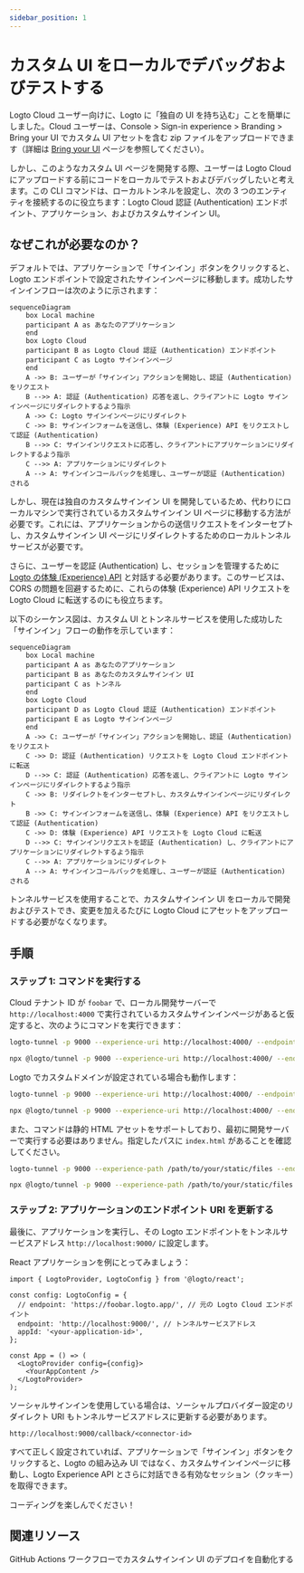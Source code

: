 ```yaml
---
sidebar_position: 1
---
```



# カスタム UI をローカルでデバッグおよびテストする

Logto Cloud ユーザー向けに、Logto に「独自の UI を持ち込む」ことを簡単にしました。Cloud ユーザーは、<CloudLink to="/sign-in-experience/branding">Console > Sign-in experience > Branding > Bring your UI</CloudLink> でカスタム UI アセットを含む zip ファイルをアップロードできます（詳細は [Bring your UI](/customization/bring-your-ui) ページを参照してください）。

しかし、このようなカスタム UI ページを開発する際、ユーザーは Logto Cloud にアップロードする前にコードをローカルでテストおよびデバッグしたいと考えます。この CLI コマンドは、ローカルトンネルを設定し、次の 3 つのエンティティを接続するのに役立ちます：Logto Cloud 認証 (Authentication) エンドポイント、アプリケーション、およびカスタムサインイン UI。

## なぜこれが必要なのか？

デフォルトでは、アプリケーションで「サインイン」ボタンをクリックすると、Logto エンドポイントで設定されたサインインページに移動します。成功したサインインフローは次のように示されます：

```mermaid
sequenceDiagram
    box Local machine
    participant A as あなたのアプリケーション
    end
    box Logto Cloud
    participant B as Logto Cloud 認証 (Authentication) エンドポイント
    participant C as Logto サインインページ
    end
    A ->> B: ユーザーが「サインイン」アクションを開始し、認証 (Authentication) をリクエスト
    B -->> A: 認証 (Authentication) 応答を返し、クライアントに Logto サインインページにリダイレクトするよう指示
    A ->> C: Logto サインインページにリダイレクト
    C ->> B: サインインフォームを送信し、体験 (Experience) API をリクエストして認証 (Authentication)
    B -->> C: サインインリクエストに応答し、クライアントにアプリケーションにリダイレクトするよう指示
    C -->> A: アプリケーションにリダイレクト
    A --> A: サインインコールバックを処理し、ユーザーが認証 (Authentication) される
```

しかし、現在は独自のカスタムサインイン UI を開発しているため、代わりにローカルマシンで実行されているカスタムサインイン UI ページに移動する方法が必要です。これには、アプリケーションからの送信リクエストをインターセプトし、カスタムサインイン UI ページにリダイレクトするためのローカルトンネルサービスが必要です。

さらに、ユーザーを認証 (Authentication) し、セッションを管理するために [Logto の体験 (Experience) API](https://openapi.logto.io/group/endpoint-experience) と対話する必要があります。このサービスは、CORS の問題を回避するために、これらの体験 (Experience) API リクエストを Logto Cloud に転送するのにも役立ちます。

以下のシーケンス図は、カスタム UI とトンネルサービスを使用した成功した「サインイン」フローの動作を示しています：

```mermaid
sequenceDiagram
    box Local machine
    participant A as あなたのアプリケーション
    participant B as あなたのカスタムサインイン UI
    participant C as トンネル
    end
    box Logto Cloud
    participant D as Logto Cloud 認証 (Authentication) エンドポイント
    participant E as Logto サインインページ
    end
    A ->> C: ユーザーが「サインイン」アクションを開始し、認証 (Authentication) をリクエスト
    C ->> D: 認証 (Authentication) リクエストを Logto Cloud エンドポイントに転送
    D -->> C: 認証 (Authentication) 応答を返し、クライアントに Logto サインインページにリダイレクトするよう指示
    C ->> B: リダイレクトをインターセプトし、カスタムサインインページにリダイレクト
    B ->> C: サインインフォームを送信し、体験 (Experience) API をリクエストして認証 (Authentication)
    C ->> D: 体験 (Experience) API リクエストを Logto Cloud に転送
    D -->> C: サインインリクエストを認証 (Authentication) し、クライアントにアプリケーションにリダイレクトするよう指示
    C -->> A: アプリケーションにリダイレクト
    A --> A: サインインコールバックを処理し、ユーザーが認証 (Authentication) される
```

トンネルサービスを使用することで、カスタムサインイン UI をローカルで開発およびテストでき、変更を加えるたびに Logto Cloud にアセットをアップロードする必要がなくなります。

## 手順

### ステップ 1: コマンドを実行する

Cloud テナント ID が `foobar` で、ローカル開発サーバーで `http://localhost:4000` で実行されているカスタムサインインページがあると仮定すると、次のようにコマンドを実行できます：

<Tabs groupId="cmd">

  <TabItem value="cli" label="CLI">

```bash
logto-tunnel -p 9000 --experience-uri http://localhost:4000/ --endpoint https://foobar.logto.app/
```

  </TabItem>
  <TabItem value="npx" label="npx">

```bash
npx @logto/tunnel -p 9000 --experience-uri http://localhost:4000/ --endpoint https://foobar.logto.app/
```

  </TabItem>

</Tabs>

Logto でカスタムドメインが設定されている場合も動作します：

<Tabs groupId="cmd">

  <TabItem value="cli" label="CLI">

```bash
logto-tunnel -p 9000 --experience-uri http://localhost:4000/ --endpoint https://your.custom.domain/
```

  </TabItem>
  <TabItem value="npx" label="npx">

```bash
npx @logto/tunnel -p 9000 --experience-uri http://localhost:4000/ --endpoint https://your.custom.domain/
```

  </TabItem>

</Tabs>

また、コマンドは静的 HTML アセットをサポートしており、最初に開発サーバーで実行する必要はありません。指定したパスに `index.html` があることを確認してください。

<Tabs groupId="cmd">

  <TabItem value="cli" label="CLI">

```bash
logto-tunnel -p 9000 --experience-path /path/to/your/static/files --endpoint https://foobar.logto.app/
```

  </TabItem>
  <TabItem value="npx" label="npx">

```bash
npx @logto/tunnel -p 9000 --experience-path /path/to/your/static/files --endpoint https://foobar.logto.app/
```

  </TabItem>

</Tabs>

### ステップ 2: アプリケーションのエンドポイント URI を更新する

最後に、アプリケーションを実行し、その Logto エンドポイントをトンネルサービスアドレス `http://localhost:9000/` に設定します。

React アプリケーションを例にとってみましょう：

```tsx title=App.tsx
import { LogtoProvider, LogtoConfig } from '@logto/react';

const config: LogtoConfig = {
  // endpoint: 'https://foobar.logto.app/', // 元の Logto Cloud エンドポイント
  endpoint: 'http://localhost:9000/', // トンネルサービスアドレス
  appId: '<your-application-id>',
};

const App = () => (
  <LogtoProvider config={config}>
    <YourAppContent />
  </LogtoProvider>
);
```

ソーシャルサインインを使用している場合は、ソーシャルプロバイダー設定のリダイレクト URI もトンネルサービスアドレスに更新する必要があります。

```
http://localhost:9000/callback/<connector-id>
```

すべて正しく設定されていれば、アプリケーションで「サインイン」ボタンをクリックすると、Logto の組み込み UI ではなく、カスタムサインインページに移動し、Logto Experience API とさらに対話できる有効なセッション（クッキー）を取得できます。

コーディングを楽しんでください！

## 関連リソース

<Url href="https://blog.logto.io/automate-custom-sign-in-ui-deployment-with-github-actions">
  GitHub Actions ワークフローでカスタムサインイン UI のデプロイを自動化する
</Url>
